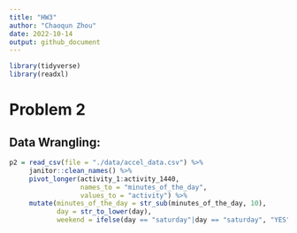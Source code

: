 ```yaml
---
title: "HW3"
author: "Chaoqun Zhou"
date: 2022-10-14
output: github_document
---
```


```r
library(tidyverse)
library(readxl)
```

# Problem 2

## Data Wrangling:
```r
p2 = read_csv(file = "./data/accel_data.csv") %>% 
     janitor::clean_names() %>% 
     pivot_longer(activity_1:activity_1440,
                  names_to = "minutes_of_the_day",
                  values_to = "activity") %>% 
     mutate(minutes_of_the_day = str_sub(minutes_of_the_day, 10),
            day = str_to_lower(day),
            weekend = ifelse(day == "saturday"|day == "saturday", "YES", "NO"))
```









